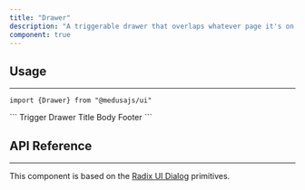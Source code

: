 ```yaml
---
title: "Drawer"
description: "A triggerable drawer that overlaps whatever page it's on."
component: true
---
```


<ComponentExample name="drawer-demo" />

## Usage

---

<Snippet>```import {Drawer} from "@medusajs/ui"```</Snippet>

<Snippet>
  ```
  <Drawer>
    <Drawer.Trigger>Trigger</Drawer.Trigger>
    <Drawer.Content>
      <Drawer.Header>
        <Drawer.Title>Drawer Title</Drawer.Title>
      </Drawer.Header>
      <Drawer.Body>Body</Drawer.Body>
      <Drawer.Footer>Footer</Drawer.Footer>
    </Drawer.Content>
  </Drawer>
  ```
</Snippet>

## API Reference

---

This component is based on the [Radix UI Dialog](https://www.radix-ui.com/primitives/docs/components/dialog) primitives.

